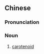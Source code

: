 {{also|类胡萝卜素}}
==Chinese==
{{zh-forms|s=类胡萝卜素|type=14}}
{{wikipedia|lang=zh}}

===Pronunciation===
{{zh-pron
|m=lèihúluóbosù
|cat=n
}}

===Noun===
{{zh-noun}}

# {{lb|zh|organic chemistry}} [[carotenoid]]